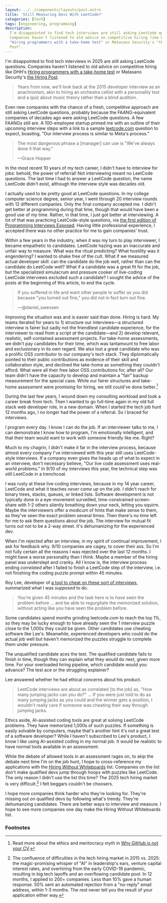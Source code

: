 ```yaml
---
layout: ../../components/layouts/post.astro
title: 'Still Measuring Devs With LeetCode?'
categories: [tech]
tags: [engineering, programming]
description:
  I'm disappointed to find tech interviews are still asking LeetCode questions.
  Companies haven't listened to old advice on competitive hiring like DHH's
  "Hiring programmers with a take-home test" or Matasano Security's "the Hiring
  Post".
---
```


I'm disappointed to find tech interviews in 2025 are still asking LeetCode
questions. Companies haven't listened to old advice on competitive hiring like
DHH's [Hiring programmers with a take-home test] or Matasano Security's [the
Hiring Post][The Hiring Post].

> Years from now, we'll look back at the 2015 developer interview as an
> anachronism, akin to hiring an orchestra cellist with a personality test and a
> quiz about music theory rather than a blind audition.

Even new companies with the chance of a fresh, competitive approach are still
asking LeetCode questions, probably because the FAANG-equivalent companies of
decades ago were asking LeetCode questions. A few FAANGs still are. A
100-employee startup primed me with an outline of their upcoming interview steps
with a link to a sample [leetcode.com][LeetCode] question to expect, boasting,
"Our interview process is similar to Meta's process."

> The most dangerous phrase a \[manager\] can use is "We've always done it that
> way."
>
> —Grace Hopper

In the most recent 10 years of my tech career, I didn't have to interview for
jobs: behold, the power of referral! Not interviewing meant no LeetCode
questions. The last time I had to answer a LeetCode question, the name LeetCode
didn't exist, although the interview style was decades old.

I actually used to be pretty good at LeetCode questions. In my college computer
science degree, senior year, I went through 20 interview rounds with 12
different companies. Only the final company accepted me. I didn't get better at
programming during that time, though that would have been a good use of my time.
Rather, in that time, I just got better at interviewing. A lot of that was
practicing LeetCode-style questions, via [the first edition of Programming
Interviews Exposed][Programming Interviews Exposed]. Having little professional
experience, I accepted there was no other practice for me to gain companies'
trust.

Within a few years in the industry, when it was my turn to play interviewer, I
became empathetic to candidates. LeetCode hazing was an inaccurate and unfair
way to measure. What was the ritual predicting? What hostility was it
engendering? I wanted to shake free of the cult. What if we measured actual
developer skill: can the candidate do the job well, rather than can the
candidate do LeetCode well? What if a candidate was a great fit for the job, but
the specialized simulacrum and pressure cooker of live-coding LeetCode
interviews excluded such a candidate? I sought the advice of the posts at the
beginning of this article, to end the cycle.

> If you suffered in life and want other people to suffer as you did because
> "you turned out fine," you did not in fact turn out fine.
>
> —@daniel_swensen

Improving the situation was and is easier said than done. Hiring is hard. My
teams iterated for years to 1) structure our interviews—a structured interview
is fairer but sadly not the friendliest candidate experience, for the
interviewer to read from a script _at_ the candidate—and 2) develop relevant,
realistic, self-contained assessment projects. For take-home assessments, we
didn't pay candidates for their time, which was tantamount to free labor and
exclusionary in its own regard. We also lost a great candidate who was a
prolific OSS contributor to our company's tech stack. They diplomatically
pointed to their public contributions as evidence of their skill and
collaboration style, and declined the take-home as something they couldn't
afford. What were all their free labor OSS contributions for, after all? Our
team didn't have the capacity to develop and maintain a "fair" backup
measurement for the special case. While our fairer structures and take-home
assessment were promising for hiring, we still could've done better.[^1]

During the last few years, I wound down my consulting workload and took a career
break from tech. Then I wanted to go full-time again in my old full stack web
developer role, in a new domain. When I started the tech job hunt 12 months ago,
I no longer had the power of a referral. So I braced for interviews.

I program every day. I know I can do the job. If an interviewer talks to me, I
can demonstrate I know how to program, I'm emotionally intelligent, and that
their team would want to work with someone friendly like me. Right?

Much to my chagrin, I didn't make it far in the interview process, because
almost every company I've interviewed with this year still uses LeetCode-style
interviews. If a company even gives the heads up of what to expect in an
interview, don't necessary believe, "Our live code assessment uses real-world
problems." In 9/10 of my interviews this year, the technical step was still
LeetCode in a trenchcoat.

I was rusty at these live coding interviews, because in my 14 year career,
LeetCode and what it teaches _never came up_ on the job. I didn't reach for
binary trees, stacks, queues, or linked lists. Software development is not
typically done in a eye-movement surveilled, time-constrained screen-share with
1-2 others silently breathing down your neck, letting you squirm. Maybe the
interviewers offer a modicum of hints that make sense to them, as they've seen
the exact problem several times. Then there's no time left for me to ask them
questions about the job. The interview for mutual fit turns out not to be a
2-way street. It's dehumanizing for the experienced dev.

When I'm rejected after an interview, in my spirit of continual improvement, I
ask for feedback why. 9/10 companies are cagey, to cover their ass. So I'm not
fully certain all the reasons I was rejected over the last 12 months. I might
have a worse personality than I think. Maybe a member of the hiring panel was
underslept and cranky. All I know is, the interview process ending _correlated_
after I failed to finish a LeetCode step of the interview, i.e. not finishing
the coding puzzle prompt within 45 minutes.

Roy Lee, developer of [a tool to cheat on these sort of
interviews][Hard Fork: AI Action Plans], summarized what I was _supposed_ to do.

> You're given 45 minutes and the task here is to _have_ seen the problem before
> … and be able to regurgitate the memorized solution, without acting like you
> have seen the problem before.

Some candidates spend months grinding leetcode.com to reach the top 1%, so they
may be lucky enough to have already seen the 1 interview puzzle close to the
1,000s they could be given. Other candidates use cheating software like Lee's.
Meanwhile, experienced developers who could do the actual job well but haven't
memorized the puzzles struggle to complete them under pressure.

The unqualified candidate aces the test. The qualified candidate fails to finish
in time, though they can explain what they _would_ do next, given more time. For
your overloaded hiring pipeline, which candidate would you advance? The test ace
or the struggling explainer?

Lee answered whether he had ethical concerns about his product.

> LeetCode interviews are about as correlated \[to the job] as, "How many
> jumping jacks can you do?" … If you were just told to do as many jumping jacks
> as you could and the winner gets a position, I wouldn't really care if someone
> was cheating their way through jumping jacks.

Ethics aside, AI-assisted coding tools are great at solving LeetCode problems.
They have memorized 1,000s of such puzzles. If something is easily solvable by
computers, maybe that's another hint it's not a great test of a software
developer? While I haven't subscribed to Lee's product, I know I like using
AI-assisted coding in my normal job. It would be realistic to have normal tools
available in an assessment.

While the debate of allowed tools in an assessment rages on, to skip the debate
next time I'm on the job hunt, I hope to cross-reference my applications with
the [Hiring Without Whiteboards] list. Companies on the list don't make
qualified devs jump through hoops with puzzles like LeetCode. The only reason I
didn't use the list this time? The 2025 tech hiring market is very
difficult.[^2] I felt beggars couldn't be choosers.

I hope more companies think harder who they're looking for. They're missing out
on qualified devs by following what's trendy. They're dehumanzing candidates.
There are better ways to interview and measure. I hope to see more companies one
day make the Hiring Without Whiteboards list.

### Footnotes

[^1]:
    Read more about the ethics and meritocracy myth in [Why GitHub is not your
    CV].

[^2]:
    The confluence of difficulties in the tech hiring market in 2015 vs. 2025:
    the magic-promising whisper of "AI" in leadership's ears, venture capital
    interest rates, and overhiring from the early COVID-19 pandemic, resulting
    in big tech layoffs and an overflowing candidate pool. In 12 months, I
    applied to 200+ companies. Less than 10% gave a human response. 50% sent an
    automated rejection from a "no-reply" email address, within 1-3 months. The
    rest never tell you the result of your application either way.

[Hard Fork: AI Action Plans]:
  https://www.nytimes.com/2025/03/21/podcasts/hardfork-ai-action-plans.html
[Hiring Without Whiteboards]:
  https://github.com/poteto/hiring-without-whiteboards
[Hiring programmers with a take-home test]:
  https://signalvnoise.com/svn3/hiring-programmers-with-a-take-home-test/
[LeetCode]: https://leetcode.com
[Programming Interviews Exposed]:
  https://archive.org/details/programminginter0000mong
[The Hiring Post]: https://sockpuppet.org/blog/2015/03/06/the-hiring-post/
[Why GitHub is not your CV]:
  https://blog.jcoglan.com/2013/11/15/why-github-is-not-your-cv/
